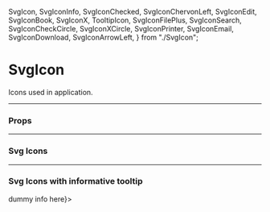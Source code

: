   SvgIcon,
  SvgIconInfo,
  SvgIconChecked,
  SvgIconChervonLeft,
  SvgIconEdit,
  SvgIconBook,
  SvgIconX,
  TooltipIcon,
  SvgIconFilePlus,
  SvgIconSearch,
  SvgIconCheckCircle,
  SvgIconXCircle,
  SvgIconPrinter,
  SvgIconEmail,
  SvgIconDownload,
  SvgIconArrowLeft,
} from "./SvgIcon";

<Meta title="UI/Icon" component={SvgIcon} />

# SvgIcon

Icons used in application.

---

### Props

<Props of={SvgIcon} />

---

### Svg Icons

<Preview>
  <Story name="Info">
    <SvgIcon>
      <SvgIconInfo />
    </SvgIcon>
  </Story>
  <Story name="Checked">
    <SvgIcon>
      <SvgIconChecked />
    </SvgIcon>
  </Story>
  <Story name="Chevron Left">
    <SvgIcon>
      <SvgIconChervonLeft />
    </SvgIcon>
  </Story>
  <Story name="Edit">
    <SvgIcon>
      <SvgIconEdit />
    </SvgIcon>
  </Story>
  <Story name="Book">
    <SvgIcon>
      <SvgIconBook />
    </SvgIcon>
  </Story>
  <Story name="X">
    <SvgIcon>
      <SvgIconX />
    </SvgIcon>
  </Story>
  <Story name="File Plus">
    <SvgIcon>
      <SvgIconFilePlus />
    </SvgIcon>
  </Story>
  <Story name="Search">
    <SvgIcon>
      <SvgIconSearch />
    </SvgIcon>
  </Story>
  <Story name="Check Circle">
    <SvgIcon>
      <SvgIconCheckCircle />
    </SvgIcon>
  </Story>
  <Story name="X Circle">
    <SvgIcon>
      <SvgIconXCircle />
    </SvgIcon>
  </Story>
  <Story name="Printer">
    <SvgIcon>
      <SvgIconPrinter />
    </SvgIcon>
  </Story>
  <Story name="Email">
    <SvgIcon>
      <SvgIconEmail />
    </SvgIcon>
  </Story>
  <Story name="Download">
    <SvgIcon>
      <SvgIconDownload />
    </SvgIcon>
  </Story>
  <Story name="Arrow Left">
    <SvgIcon>
      <SvgIconArrowLeft />
    </SvgIcon>
  </Story>
</Preview>

---

### Svg Icons with informative tooltip

<Preview>
  <Story name="TooltipIcon">
    <TooltipIcon content={<>dummy info here</>}>
      <SvgIconInfo />
    </TooltipIcon>
  </Story>
</Preview>
